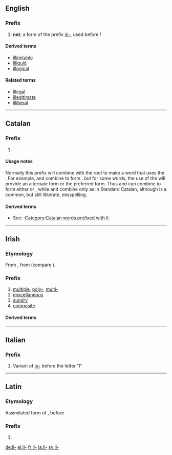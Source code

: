 {{also|Appendix:Variations of "il"}}
==English==

===Prefix===
{{en-prefix}}

# '''not'''; a form of the prefix [[in-]], used before ''l''

====Derived terms====
* [[illimitable]] {{qualifier|possibly from French}}
* [[illiquid]] {{qualifier|possibly from French}}
* [[illogical]]

====Related terms====
<!-- These terms originated outside English, and so are NOT a product of the English prefix -->
* [[illegal]]
* [[illegitimate]]
* [[illiberal]]

----

==Catalan==

===Prefix===
{{head|ca|prefix}}

# {{ca-form of|Form used before a root beginning with the letter ''l''|in-}}

====Usage notes====
Normally this prefix will combine with the root to make a word that uses the {{term|lang=ca|ela geminada}}.  For example, {{term|lang=ca|il-}} and {{term|lang=ca|legal}} combine to form {{term|lang=ca|il·legal}}.  but for some words, the use of the {{term|lang=ca|ela palatal}} will provide an alternate form or the preferred form.  Thus {{term||il-}} and {{term|lang=ca|legible}} can combine to form either {{term|lang=ca|illegible}} or {{term|lang=ca|il·legible}}, while {{term||il-}} and {{term|lang=ca|letrat||literate}} combine only as {{term|lang=ca|illetrat||illiterate}} in Standard Catalan, although {{term|lang=ca|il·letrat}} is a common, but still illiterate, misspelling.

====Derived terms====
* See: [[:Category:Catalan words prefixed with il-]]

----

==Irish==

===Etymology===
From {{etyl|sga|ga}} {{term|il||much, many|lang=sga}}, from {{etyl|ine-pro|ga}} {{term/t|ine-pro|*pelh₁-}} (compare {{etyl|grc|-}} {{term|πολύς||much|tr=polus|sc=polytonic|lang=grc}}).

===Prefix===
{{head|ga|prefix}}

# [[multiple]], [[poly-]], [[multi-]]
# [[miscellaneous]]
# [[sundry]]
# [[composite]]

====Derived terms====
{{prefixsee|ga}}

----

==Italian==

===Prefix===
{{head|it|prefix}}

# Variant of [[in-]] before the letter "l"

----
==Latin==

===Etymology===
Assimilated form of {{term|in-|lang=la}}, before {{term||l-|lang=la}}.

===Prefix===
{{head|la|prefix}}

# {{alternative form of|in-|lang=la}}

[[de:il-]]
[[el:il-]]
[[fr:il-]]
[[ja:il-]]
[[sv:il-]]